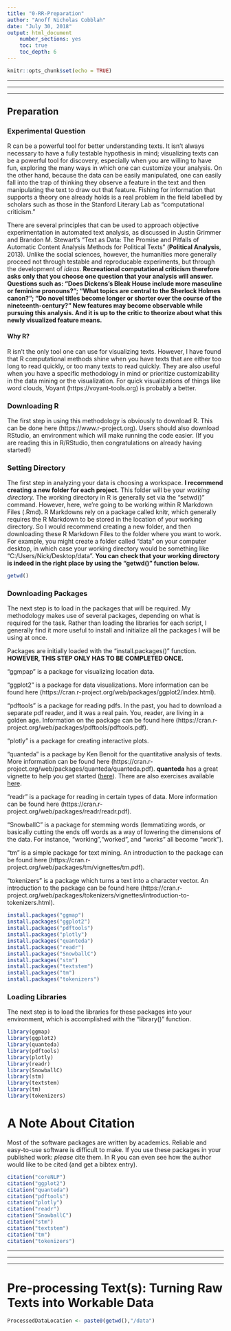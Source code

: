 ```yaml
---
title: "0-RR-Preparation"
author: "Anoff Nicholas Cobblah"
date: "July 30, 2018"
output: html_document
    number_sections: yes
    toc: true
    toc_depth: 6
---
```


```r
knitr::opts_chunk$set(echo = TRUE)
```

*********************************************************************************************************************************************
*********************************************************************************************************************************************
*********************************************************************************************************************************************
## Preparation

### Experimental Question
R can be a powerful tool for better understanding texts. It isn't always necessary to have a fully testable hypothesis in mind; visualizing texts can be a powerful tool for discovery, especially when you are willing to have fun, exploring the many ways in which one can customize your analysis.  On the other hand, because the data can be easily manipulated, one can easily fall into the trap of thinking they observe a feature in the text and then manipulating the text to draw out that feature.  Fishing for information that supports a theory one already holds is a real problem in the field labelled by scholars such as those in the Stanford Literary Lab as "computational criticism."

There are several principles that can be used to approach objective experimentation in automated text analysis, as discussed in Justin Grimmer and Brandon M. Stewart's "Text as Data: The Promise and Pitfalls of Automatic Content Analysis Methods for Political Texts" (**Political Analysis**, 2013). Unlike the social sciences, however, the humanities more generally proceed not through testable and reproducable experiments, but through the development of *ideas*.  **Recreational computational criticism therefore asks only that you choose one question that your analysis will answer.  Questions such as: "Does Dickens's Bleak House include more masculine or feminine pronouns?"; "What topics are central to the Sherlock Holmes canon?"; "Do novel titles become longer or shorter over the course of the nineteenth-century?" New features may become observable while pursuing this analysis. And it is up to the critic to theorize about what this newly visualized feature means.**

#### Why R?
R isn't the only tool one can use for visualizing texts. However, I have found that R computational methods shine when you have texts that are either too long to read quickly, or too many texts to read quickly. They are also useful when you have a specific methodology in mind or prioritize customizability in the data mining or the visualization.  For quick visualizations of things like word clouds, Voyant (https://voyant-tools.org) is probably a better. 

### Downloading R
The first step in using this methodology is obviously to download R.  This can be done here (https://www.r-project.org). Users should also download RStudio, an environment which will make running the code easier. (If you are reading this in R/RStudio, then congratulations on already having started!)

### Setting Directory
The first step in analyzing your data is choosing a workspace. **I recommend creating a new folder for each project.** This folder will be your *working directory.* The working directory in R is generally set via the "setwd()" command. However, here, we're going to be working within R Markdown Files (.Rmd). R Markdowns rely on a package called knitr, which generally requires the R Markdown to be stored in the location of your working directory. So I would recommend creating a new folder, and then downloading these R Markdown Files to the folder where you want to work. For example, you might create a folder called "data" on your computer desktop, in which case your working directory would be something like "C:/Users/Nick/Desktop/data". **You can check that your working directory is indeed in the right place by using the "getwd()" function below.** 

```r
getwd()
```

### Downloading Packages

The next step is to load in the packages that will be required. My methodology makes use of several packages, depending on what is required for the task. Rather than loading the libraries for each script, I generally find it more useful to install and initialize all the packages I will be using at once.

Packages are initially loaded with the "install.packages()" function.  **HOWEVER, THIS STEP ONLY HAS TO BE COMPLETED ONCE.**

"ggmpap" is a package for visualizing location data.

"ggplot2" is a package for data visualizations.  More information can be found here (https://cran.r-project.org/web/packages/ggplot2/index.html).

"pdftools" is a package for reading pdfs. In the past, you had to download a separate pdf reader, and it was a real pain. You, reader, are living in a golden age. Information on the package can be found here (https://cran.r-project.org/web/packages/pdftools/pdftools.pdf).

"plotly" is a package for creating interactive plots.

"quanteda" is a package by Ken Benoit for the quantitative analysis of texts.  More information can be found here (https://cran.r-project.org/web/packages/quanteda/quanteda.pdf). **quanteda** has a great vignette to help you get started ([here](https://cran.r-project.org/web/packages/quanteda/vignettes/quickstart.html)).  There are also exercises available [here](http://kenbenoit.net/quantitative-text-analysis-tcd-2016/).

"readr" is a package for reading in certain types of data. More information can be found here (https://cran.r-project.org/web/packages/readr/readr.pdf).

"SnowballC" is a package for stemming words (lemmatizing words, or basically cutting the ends off words as a way of lowering the dimensions of the data.  For instance, "working","worked", and "works" all become "work").

"tm" is a simple package for text mining. An introduction to the package can be found here (https://cran.r-project.org/web/packages/tm/vignettes/tm.pdf).

"tokenizers" is a package which turns a text into a character vector.  An introduction to the package can be found here (https://cran.r-project.org/web/packages/tokenizers/vignettes/introduction-to-tokenizers.html).

```r
install.packages("ggmap")
install.packages("ggplot2")
install.packages("pdftools")
install.packages("plotly")
install.packages("quanteda")
install.packages("readr")
install.packages("SnowballC")
install.packages("stm")
install.packages("textstem")
install.packages("tm")
install.packages("tokenizers")

```



### Loading Libraries
The next step is to load the libraries for these packages into your environment, which is accomplished with the "library()" function.

```r
library(ggmap)
library(ggplot2)
library(quanteda)
library(pdftools)
library(plotly)
library(readr)
library(SnowballC)
library(stm)
library(textstem)
library(tm)
library(tokenizers)
```

# A Note About Citation
Most of the software packages are written by academics.  Reliable and easy-to-use software is difficult to make.  If you use these packages in your published work: *please* cite them.  In R you can even see how the author would like to be cited (and get a bibtex entry).
```r
citation("coreNLP")
citation("ggplot2")
citation("quanteda")
citation("pdftools")
citation("plotly")
citation("readr")
citation("SnowballC")
citation("stm")
citation("textstem")
citation("tm")
citation("tokenizers")
```

*********************************************************************************************************************************************
*********************************************************************************************************************************************
*********************************************************************************************************************************************

# Pre-processing Text(s): Turning Raw Texts into Workable Data

```r
ProcessedDataLocation <- paste0(getwd(),"/data")
```

